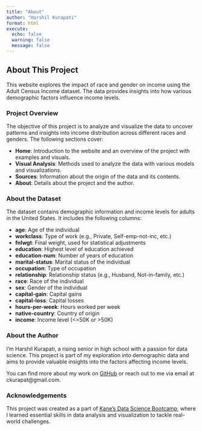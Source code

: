 ```yaml
---
title: "About"
author: "Harshil Kurapati"
format: html
execute: 
  echo: false    
  warning: false 
  message: false 
---
```


## About This Project

This website explores the impact of race and gender on income using the Adult Census Income dataset. The data provides insights into how various demographic factors influence income levels.

### Project Overview

The objective of this project is to analyze and visualize the data to uncover patterns and insights into income distribution across different races and genders. The following sections cover:

- **Home**: Introduction to the website and an overview of the project with examples and visuals.
- **Visual Analysis**: Methods used to analyze the data with various models and visualizations.
- **Sources**: Information about the origin of the data and its contents.
- **About**: Details about the project and the author.

### About the Dataset

The dataset contains demographic information and income levels for adults in the United States. It includes the following columns:

- **age**: Age of the individual
- **workclass**: Type of work (e.g., Private, Self-emp-not-inc, etc.)
- **fnlwgt**: Final weight, used for statistical adjustments
- **education**: Highest level of education achieved
- **education-num**: Number of years of education
- **marital-status**: Marital status of the individual
- **occupation**: Type of occupation
- **relationship**: Relationship status (e.g., Husband, Not-in-family, etc.)
- **race**: Race of the individual
- **sex**: Gender of the individual
- **capital-gain**: Capital gains
- **capital-loss**: Capital losses
- **hours-per-week**: Hours worked per week
- **native-country**: Country of origin
- **income**: Income level (<=50K or >50K)

### About the Author

I’m Harshil Kurapati, a rising senior in high school with a passion for data science. This project is part of my exploration into demographic data and aims to provide valuable insights into the factors affecting income levels.

You can find more about my work on [GitHub](https://github.com/hkurapat) or reach out to me via email at ckurapat@gmail.com.

### Acknowledgements

This project was created as a part of [Kane’s Data Science Bootcamp](https://bootcamp.davidkane.info), where I learned essential skills in data analysis and visualization to tackle real-world challenges.
